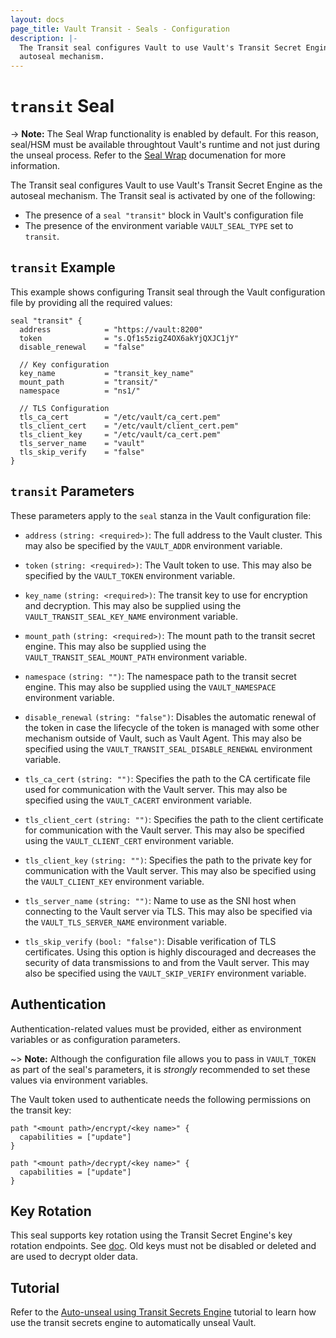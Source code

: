 ```yaml
---
layout: docs
page_title: Vault Transit - Seals - Configuration
description: |-
  The Transit seal configures Vault to use Vault's Transit Secret Engine as the
  autoseal mechanism.
---
```


# `transit` Seal

-> **Note:** The Seal Wrap functionality is enabled by default. For this reason, seal/HSM must be available throughtout Vault's runtime and not just during the unseal process. Refer to the [Seal Wrap](/docs/enterprise/sealwrap) documenation for more information.

The Transit seal configures Vault to use Vault's Transit Secret Engine as the
autoseal mechanism.
The Transit seal is activated by one of the following:

- The presence of a `seal "transit"` block in Vault's configuration file
- The presence of the environment variable `VAULT_SEAL_TYPE` set to `transit`.

## `transit` Example

This example shows configuring Transit seal through the Vault configuration file
by providing all the required values:

```hcl
seal "transit" {
  address            = "https://vault:8200"
  token              = "s.Qf1s5zigZ4OX6akYjQXJC1jY"
  disable_renewal    = "false"

  // Key configuration
  key_name           = "transit_key_name"
  mount_path         = "transit/"
  namespace          = "ns1/"

  // TLS Configuration
  tls_ca_cert        = "/etc/vault/ca_cert.pem"
  tls_client_cert    = "/etc/vault/client_cert.pem"
  tls_client_key     = "/etc/vault/ca_cert.pem"
  tls_server_name    = "vault"
  tls_skip_verify    = "false"
}
```

## `transit` Parameters

These parameters apply to the `seal` stanza in the Vault configuration file:

- `address` `(string: <required>)`: The full address to the Vault cluster.
  This may also be specified by the `VAULT_ADDR` environment variable.

- `token` `(string: <required>)`: The Vault token to use. This may also be
  specified by the `VAULT_TOKEN` environment variable.

- `key_name` `(string: <required>)`: The transit key to use for encryption and
  decryption. This may also be supplied using the `VAULT_TRANSIT_SEAL_KEY_NAME`
  environment variable.

- `mount_path` `(string: <required>)`: The mount path to the transit secret engine.
  This may also be supplied using the `VAULT_TRANSIT_SEAL_MOUNT_PATH` environment
  variable.

- `namespace` `(string: "")`: The namespace path to the transit secret engine.
  This may also be supplied using the `VAULT_NAMESPACE` environment variable.

- `disable_renewal` `(string: "false")`: Disables the automatic renewal of the token
  in case the lifecycle of the token is managed with some other mechanism outside of
  Vault, such as Vault Agent. This may also be specified using the
  `VAULT_TRANSIT_SEAL_DISABLE_RENEWAL` environment variable.

- `tls_ca_cert` `(string: "")`: Specifies the path to the CA certificate file used
  for communication with the Vault server. This may also be specified using the
  `VAULT_CACERT` environment variable.

- `tls_client_cert` `(string: "")`: Specifies the path to the client certificate
  for communication with the Vault server. This may also be specified using the
  `VAULT_CLIENT_CERT` environment variable.

- `tls_client_key` `(string: "")`: Specifies the path to the private key for
  communication with the Vault server. This may also be specified using the
  `VAULT_CLIENT_KEY` environment variable.

- `tls_server_name` `(string: "")`: Name to use as the SNI host when connecting
  to the Vault server via TLS. This may also be specified via the
  `VAULT_TLS_SERVER_NAME` environment variable.

- `tls_skip_verify` `(bool: "false")`: Disable verification of TLS certificates.
  Using this option is highly discouraged and decreases the security of data
  transmissions to and from the Vault server. This may also be specified using the
  `VAULT_SKIP_VERIFY` environment variable.

## Authentication

Authentication-related values must be provided, either as environment
variables or as configuration parameters.

~> **Note:** Although the configuration file allows you to pass in
`VAULT_TOKEN` as part of the seal's parameters, it is _strongly_ recommended
to set these values via environment variables.

The Vault token used to authenticate needs the following permissions on the
transit key:

```hcl
path "<mount path>/encrypt/<key name>" {
  capabilities = ["update"]
}

path "<mount path>/decrypt/<key name>" {
  capabilities = ["update"]
}
```

## Key Rotation

This seal supports key rotation using the Transit Secret Engine's key rotation endpoints. See
[doc](/api-docs/secret/transit#rotate-key). Old keys must not be disabled or deleted and are
used to decrypt older data.

## Tutorial

Refer to the [Auto-unseal using Transit Secrets Engine](https://learn.hashicorp.com/vault/operations/autounseal-transit)
tutorial to learn how use the transit secrets engine to automatically unseal Vault.
